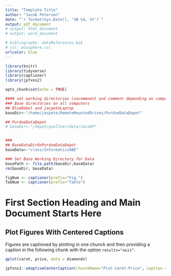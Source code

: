 ```yaml
---
title: "Template Title"
author: "Jacob Peterson"
date: "`r format(Sys.Date(), '%B %d, %Y')`" 
output: pdf_document
# output: html_document
# output: word_document

# bibliography: dataReferences.bib
# csl: ecosphere.csl
urlcolor: blue
---
```


[//]: # Remember to run the date code above and insert the output to preserve date of creation (this is how you enter a comment to markdown)

```r
library(knitr)
library(tidyverse)
library(captioner)
library(jpfxns2)
```

```r
opts_chunk$set(echo = TRUE)
```

```r
#### set working directories (uncommnent and comment depending on computer)
### Base directories on all computers
## BlueRebel and jacpeteLaptop
baseDir<-"/home/jacpete/RemoteMountedDrives/PurdueDataDepot"

## PurdueDataDepot
# baseDir<-"/depot/pzollner/data/JacobP"


###
## BaseDataDirOnPurdueDataDepot
baseData<-"class/InformaticsABE"

### Set Base Working Directory for Data 
basePath <- file.path(baseDir,baseData)
rm(baseDir, baseData)
```

```r
figNum <- captioner(prefix="Fig.")
TabNum <- captioner(prefix="Table")
```

# First Section Heading and Main Document Starts Here  

## **Plot Figures With Centered Captions**
Figures are captioned by plotting in one chunck and then providing a caption in the following chunk with the option `results="asis"`.

```r
qplot(carat, price, data = diamonds)
```

```r
jpfxns2::adaptiveCenterCaption(chunckName="Plot-Caret-Price", caption = "This is caption 1", capFxn = "figNum")
```


